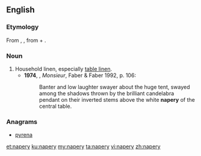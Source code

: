 ==English==

===Etymology===
From {{etyl|xno|en}} {{term|naperie|lang=fro}}, {{etyl|frm|en}} {{term|naperie|lang=frm}}, from {{m|frm|nape}} + {{m|frm|-erie}}.

===Noun===
{{en-noun|~|naperies}}

# Household linen, especially [[table linen]].
#* '''1974''', {{w|Lawrence Durrell}}, ''Monsieur'', Faber & Faber 1992, p. 106:
#*: Banter and low laughter swayer about the huge tent, swayed among the shadows thrown by the brilliant candelabra pendant on their inverted stems above the white '''napery''' of the central table.

===Anagrams===
* [[pyrena#English|pyrena]]

[[et:napery]]
[[ku:napery]]
[[my:napery]]
[[ta:napery]]
[[vi:napery]]
[[zh:napery]]